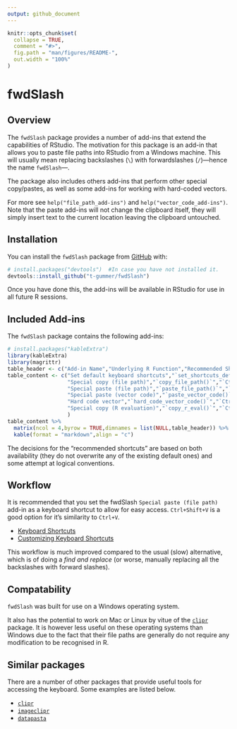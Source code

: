 ```yaml
---
output: github_document
---
```


<!-- README.md is generated from README.Rmd. Please edit that file -->

```r
knitr::opts_chunk$set(
  collapse = TRUE,
  comment = "#>",
  fig.path = "man/figures/README-",
  out.width = "100%"
)
```

# fwdSlash

<!-- badges: start -->
<!-- badges: end -->

## Overview

The `fwdSlash` package provides a number of add-ins that extend the capabilities of RStudio. The motivation for this package is an add-in that allows you to paste file paths into RStudio from a Windows machine. This will usually mean replacing backslashes (`\`) with forwardslashes (`/`)---hence the name `fwdSlash`---.

The package also includes others add-ins that perform other special copy/pastes, as well as some add-ins for working with hard-coded vectors.

<!-- * An add-in to copy a file path in R and convert it into a system (Windows) file path. -->
<!-- * An add-in to paste the hard-code for a vector based on the current selection. -->
<!-- * An add-in the evaluate the code currenlty selected in RStudio and replace it with a hard-coded vector. -->
<!-- * An add-in to evaluate the code currenlty selected in RStudio and put the output into the clipboard. -->

For more see `help("file_path_add-ins")` and `help("vector_code_add-ins")`. Note that the paste add-ins will not change the clipboard itself, they will simply insert text to the current location leaving the clipboard untouched.


## Installation

You can install the `fwdSlash` package from [GitHub](https://github.com/t-gummer/fwdSlash) with:

``` r
# install.packages("devtools")  #In case you have not installed it.
devtools::install_github("t-gummer/fwdSlash")
```

Once you have done this, the add-ins will be available in RStudio for use in all future R sessions.


## Included Add-ins


The `fwdSlash` package contains the following add-ins:

```r
# install.packages("kableExtra")
library(kableExtra)
library(magrittr)
table_header <- c("Add-in Name","Underlying R Function","Recommended Shortcut","Description")
table_content <- c("Set default keyboard shortcuts","`set_shortcuts_default()`","_none_","Click on this add-in in RStudio to set the shortcuts for the other add-ins below.",
                   "Special copy (file path)","`copy_file_path()`","`Ctrl+Alt+C`","Copy a file path to the clipboard so that it will work as a Windows file path.",
                   "Special paste (file path)","`paste_file_path()`","`Ctrl+Shift+V`","Paste a file path in the clipboard so that it will work as an R file path (this does _not_ change the clipboard).",
                   "Special paste (vector code)","`paste_vector_code()`","`Ctrl+H`","Pastes the current text in the clipboard as R code for a hard-coded vector using the `c()` function (this does _not_ change the clipboard).",
                   "Hard code vector","`hard_code_vector_code()`","`Ctrl+Alt+H`","Evaluate the current selected code in RStudio and replace it with a hard-coded vector.",
                   "Special copy (R evaluation)","`copy_r_eval()`","`Ctrl+G`","Evaluate currently selected code in RStudio and copy the output to the clipboard (one line per element of vectors). This can be thought of as reversing the \"_Special paste (vector code)_\" add-in."
                   )
table_content %>% 
  matrix(ncol = 4,byrow = TRUE,dimnames = list(NULL,table_header)) %>% 
  kable(format = "markdown",align = "c")

```

The decisions for the "recommended shortcuts" are based on both availability (they do not overwrite any of the existing default ones) and some attempt at logical conventions.
<!-- Rationalise each choiceof shortcut below -->

## Workflow

It is recommended that you set the fwdSlash `Special paste (file path)` add-in as a keyboard shortcut to allow for easy access. `Ctrl+Shift+V` is a good option for it's similarity to `Ctrl+V`.

* [Keyboard Shortcuts](https://rstudio.github.io/rstudioaddins/#keyboard-shorcuts)
* [Customizing Keyboard Shortcuts](https://support.rstudio.com/hc/en-us/articles/206382178-Customizing-Keyboard-Shortcuts)


This workflow is much improved compared to the usual (slow) alternative, which is of doing a _find and replace_ (or worse, manually replacing all the backslashes with forward slashes).

<!-- There is a function in the fwdSlash package that allows you to easily change the RStudio keyboard shortcut _programmatically_ as an alternative to clicking through menus. -->

## Compatability

`fwdSlash` was built for use on a Windows operating system.

It also has the potential to work on Mac or Linux by vitue of the [`clipr`](https://www.r-pkg.org/pkg/clipr) package. It is however less useful on these operating systems than Windows due to the fact that their file paths are generally do not require any modification to be recognised in R.

## Similar packages

There are a number of other packages that provide useful tools for accessing the keyboard. Some examples are listed below.

* [`clipr`](https://www.r-pkg.org/pkg/clipr)
* [`imageclipr`](https://github.com/Timag/imageclipr)
* [`datapasta`](https://github.com/MilesMcBain/datapasta)
